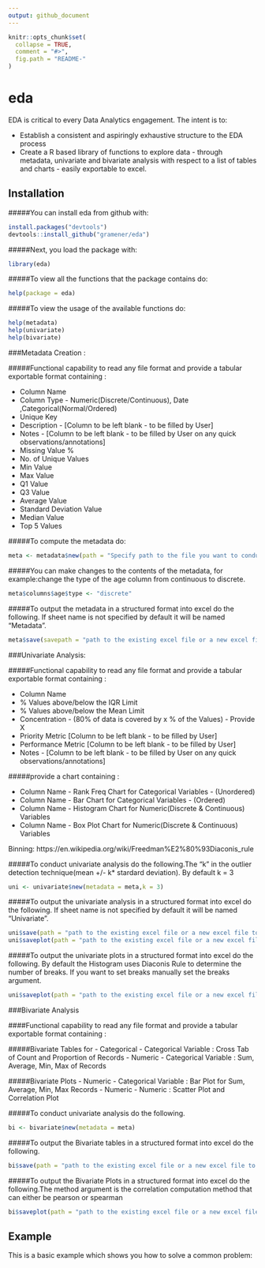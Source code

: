 ```yaml
---
output: github_document
---
```


<!-- README.md is generated from README.Rmd. Please edit that file -->

```r
knitr::opts_chunk$set(
  collapse = TRUE,
  comment = "#>",
  fig.path = "README-"
)
```

# eda

EDA is critical to every Data Analytics engagement. The intent is to:

- Establish a consistent and aspiringly exhaustive structure to the EDA process
- Create a R based library of functions to explore data - through metadata, univariate and bivariate analysis with respect to a list of tables and charts - easily exportable to excel.

## Installation

#####You can install eda from github with:
```r
install.packages("devtools")
devtools::install_github("gramener/eda")
```

#####Next, you load the package with:
```r
library(eda)
```


#####To view all the functions that the package contains do:
```r
help(package = eda)

``` 

#####To view the usage of the available functions do:
```r
help(metadata)
help(univariate)
help(bivariate)
``` 


###Metadata Creation : 

#####Functional capability to read any file format and provide a tabular exportable format containing :

  - Column Name
  - Column Type - Numeric(Discrete/Continuous), Date ,Categorical(Normal/Ordered) 
  - Unique Key 
  - Description - [Column to be left blank - to be filled by User]
  - Notes - [Column to be left blank - to be filled by User on any quick observations/annotations]
  - Missing Value % 
  - No. of Unique Values
  - Min Value
  - Max Value
  - Q1 Value
  - Q3 Value
  - Average Value
  - Standard Deviation Value
  - Median Value
  - Top 5 Values



#####To compute the metadata do:
```r
meta <- metadata$new(path = "Specify path to the file you want to conduct EDA on")
```



#####You can make changes to the contents of the metadata, for example:change the type of the age column from continuous to discrete.
```r
meta$columns$age$type <- "discrete"
```



#####To output the metadata in a structured format into excel do the following. If sheet name is not specified by default it will be named "Metadata".
```r
meta$save(savepath = "path to the existing excel file or a new excel file to be created",sheet = "Metadata Analysis")
```



###Univariate Analysis:  

#####Functional capability to read any file format and provide a tabular exportable format containing :

  - Column Name
  - % Values above/below the IQR Limit
  - % Values above/below the Mean Limit
  - Concentration - (80% of data is covered by x % of the Values) - Provide X
  - Priority Metric [Column to be left blank - to be filled by User]
  - Performance Metric [Column to be left blank - to be filled by User]
  - Notes - [Column to be left blank - to be filled by User on any quick observations/annotations]


#####provide a chart containing :

  - Column Name - Rank Freq Chart for Categorical Variables - (Unordered)
  - Column Name - Bar Chart for Categorical Variables - (Ordered)
  - Column Name - Histogram Chart for Numeric(Discrete & Continuous) Variables
  - Column Name - Box Plot Chart for Numeric(Discrete & Continuous) Variables

Binning: https://en.wikipedia.org/wiki/Freedman%E2%80%93Diaconis_rule



#####To conduct univariate analysis do the following.The "k" in the outlier detection technique(mean +/- k* stardard deviation). By default k = 3
```r
uni <- univariate$new(metadata = meta,k = 3)
```



#####To output the univariate analysis in a structured format into excel do the following. If sheet name is not specified by default it will be named "Univariate".
```r
uni$save(path = "path to the existing excel file or a new excel file to be created",sheet = "Univariate Analysis")
uni$saveplot(path = "path to the existing excel file or a new excel file to be created")
```



#####To output the univariate plots in a structured format into excel do the following. By default the Histogram uses Diaconis Rule to determine the number of breaks. If you want to set breaks manually set the breaks argument. 
```r
uni$saveplot(path = "path to the existing excel file or a new excel file to be created")
```


###Bivariate Analysis

####Functional capability to read any file format and provide a tabular exportable format containing :

#####Bivariate Tables for
    - Categorical - Categorical Variable : Cross Tab of Count and Proportion of Records 
    - Numeric - Categorical Variable : Sum, Average, Min, Max of Records
 
#####Bivariate Plots
    - Numeric - Categorical Variable : Bar Plot for Sum, Average, Min, Max Records
    - Numeric - Numeric : Scatter Plot and Correlation Plot


#####To conduct univariate analysis do the following.
```r
bi <- bivariate$new(metadata = meta)
```


#####To output the Bivariate tables in a structured format into excel do the following.
```r
bi$save(path = "path to the existing excel file or a new excel file to be created")
```


#####To output the Bivariate Plots in a structured format into excel do the following.The method argument is the correlation computation method that can either be pearson or spearman 
```r
bi$saveplot(path = "path to the existing excel file or a new excel file to be created",method = "pearson")
```

## Example

This is a basic example which shows you how to solve a common problem:

```r

```
